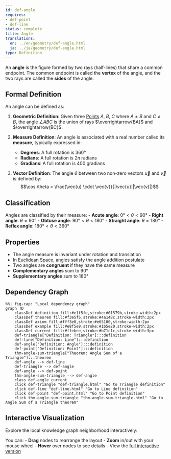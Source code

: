 ```yaml
---
id: def-angle
requires:
- def-point
- def-line
status: complete
title: Angle
translations:
  en: ../en/geometry/def-angle.html
  ja: ../ja/geometry/def-angle.html
type: Definition
---
```


An **angle** is the figure formed by two rays (half-lines) that share a common endpoint. The common endpoint is called the **vertex** of the angle, and the two rays are called the **sides** of the angle.

## Formal Definition

An angle can be defined as:

1. **Geometric Definition**: Given three [Points](def-point.qmd) $A$, $B$, $C$ where $A \neq B$ and $C \neq B$, the angle $\angle ABC$ is the union of rays $\overrightarrow{BA}$ and $\overrightarrow{BC}$.

2. **Measure Definition**: An angle is associated with a real number called its **measure**, typically expressed in:
   - **Degrees**: A full rotation is $360°$
   - **Radians**: A full rotation is $2\pi$ radians
   - **Gradians**: A full rotation is $400$ gradians

3. **Vector Definition**: The angle $\theta$ between two non-zero vectors $\vec{u}$ and $\vec{v}$ is defined by:
   $$\cos \theta = \frac{\vec{u} \cdot \vec{v}}{|\vec{u}||\vec{v}|}$$

## Classification

Angles are classified by their measure:
- **Acute angle**: $0° < \theta < 90°$
- **Right angle**: $\theta = 90°$
- **Obtuse angle**: $90° < \theta < 180°$
- **Straight angle**: $\theta = 180°$
- **Reflex angle**: $180° < \theta < 360°$

## Properties

- The angle measure is invariant under rotation and translation
- In [Euclidean Space](def-euclidean-space.qmd), angles satisfy the angle addition postulate
- Two angles are **congruent** if they have the same measure
- **Complementary angles** sum to $90°$
- **Supplementary angles** sum to $180°$

## Dependency Graph

```mermaid
%%| fig-cap: "Local dependency graph"
graph TD
    classDef definition fill:#e1f5fe,stroke:#01579b,stroke-width:2px
    classDef theorem fill:#f3e5f5,stroke:#4a148c,stroke-width:2px
    classDef axiom fill:#fff3e0,stroke:#e65100,stroke-width:2px
    classDef example fill:#e8f5e9,stroke:#1b5e20,stroke-width:2px
    classDef current fill:#ffebee,stroke:#b71c1c,stroke-width:3px
    def-triangle["Definition: Triangle"]:::definition
    def-line["Definition: Line"]:::definition
    def-angle["Definition: Angle"]:::definition
    def-point["Definition: Point"]:::definition
    thm-angle-sum-triangle["Theorem: Angle Sum of a Triangle"]:::theorem
    def-angle --> def-line
    def-triangle --> def-angle
    def-angle --> def-point
    thm-angle-sum-triangle --> def-angle
    class def-angle current
    click def-triangle "def-triangle.html" "Go to Triangle definition"
    click def-line "def-line.html" "Go to Line definition"
    click def-point "def-point.html" "Go to Point definition"
    click thm-angle-sum-triangle "thm-angle-sum-triangle.html" "Go to Angle Sum of a Triangle theorem"
```

## Interactive Visualization

Explore the local knowledge graph neighborhood interactively:

::: {.graph-viz data-id="def-angle" data-width="700" data-height="500"}
:::

You can:
- **Drag** nodes to rearrange the layout
- **Zoom** in/out with your mouse wheel
- **Hover** over nodes to see details
- View the [full interactive version](../../output/interactive/en/def-angle.html){target="_blank"}
